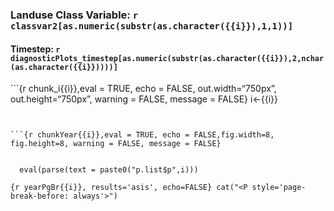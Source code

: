 ### Landuse Class Variable: `r classvar2[as.numeric(substr(as.character({{i}}),1,1))]`
#### Timestep: `r diagnosticPlots_timestep[as.numeric(substr(as.character({{i}}),2,nchar(as.character({{i}}))))]`

```{r chunk_i{{i}},eval = TRUE, echo = FALSE, out.width="750px", out.height="750px", warning = FALSE, message = FALSE}
i<-{{i}}

```


```{r chunkYear{{i}},eval = TRUE, echo = FALSE,fig.width=8, fig.height=8, warning = FALSE, message = FALSE}


  eval(parse(text = paste0("p.list$p",i)))

```

```{r yearPgBr{{i}}, results='asis', echo=FALSE}
cat("<P style='page-break-before: always'>") 
```
